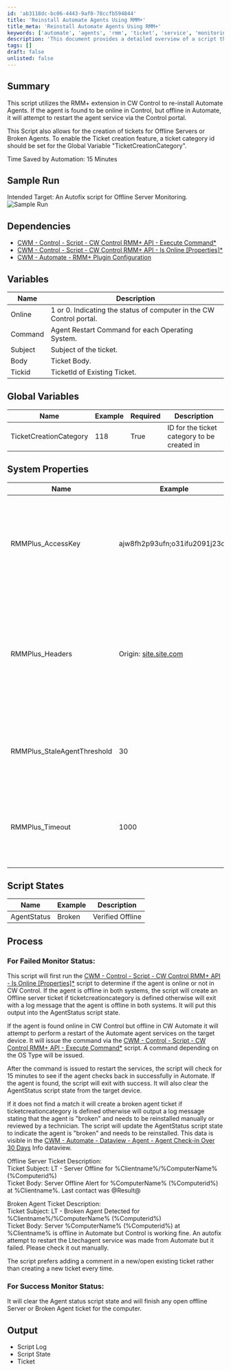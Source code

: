 ```yaml
---
id: 'ab3118dc-bc06-4443-9af0-78ccfb594844'
title: 'Reinstall Automate Agents Using RMM+'
title_meta: 'Reinstall Automate Agents Using RMM+'
keywords: ['automate', 'agents', 'rmm', 'ticket', 'service', 'monitoring', 'offline', 'control']
description: 'This document provides a detailed overview of a script that utilizes the RMM+ extension in CW Control to reinstall Automate Agents. It addresses scenarios where agents are online in Control but offline in Automate, and includes functionality for creating tickets for offline servers or broken agents. The script aims to enhance efficiency by automating the agent restart process and ticket creation for better monitoring and management.'
tags: []
draft: false
unlisted: false
---
```

## Summary

This script utilizes the RMM+ extension in CW Control to re-install Automate Agents. If the agent is found to be online in Control, but offline in Automate, it will attempt to restart the agent service via the Control portal.  

This Script also allows for the creation of tickets for Offline Servers or Broken Agents. To enable the Ticket creation feature, a ticket category id should be set for the Global Variable "TicketCreationCategory".  

Time Saved by Automation: 15 Minutes

## Sample Run

Intended Target: An Autofix script for Offline Server Monitoring.  
![Sample Run](../../../static/img/ScreenConnect---Offline-Agent-Remediation-Autofix,RMM+/image_1.png)

## Dependencies

- [CWM - Control - Script - CW Control RMM+ API - Execute Command*](https://proval.itglue.com/DOC-5078775-8141008) 
- [CWM - Control - Script - CW Control RMM+ API - Is Online [Properties]*](https://proval.itglue.com/DOC-5078775-8143436)
- [CWM - Automate - RMM+ Plugin Configuration](https://proval.itglue.com/DOC-5078775-9770217) 

## Variables

| Name    | Description                                                     |
|---------|-----------------------------------------------------------------|
| Online  | 1 or 0. Indicating the status of computer in the CW Control portal. |
| Command | Agent Restart Command for each Operating System.                |
| Subject | Subject of the ticket.                                         |
| Body    | Ticket Body.                                                  |
| Tickid  | TicketId of Existing Ticket.                                   |

## Global Variables

| **Name**                  | **Example** | **Required** | **Description**                                |
|---------------------------|-------------|--------------|------------------------------------------------|
| TicketCreationCategory     | 118         | True         | ID for the ticket category to be created in    |

## System Properties

| Name                          | Example                            | Required | Description                                                                                                                                       |
|-------------------------------|------------------------------------|----------|---------------------------------------------------------------------------------------------------------------------------------------------------|
| RMMPlus_AccessKey             | ajw8fh2p93ufn;o31ifu2091j23oif    | True     | This is the key set up in the CW Control RMM+ Plugin so Automate can reach out to gain access to the API.                                       |
| RMMPlus_Headers               | Origin: [site.site.com](http://site.site.com/) | True     | This is the URL (without http/https) for the CW Control server. This value needs to match the value in the RMM+ Plugin configuration in CW Control. |
| RMMPlus_StaleAgentThreshold   | 30                                 | True     | The number of days to indicate what a "stale" agent is to the scripts. 30 is the default.                                                       |
| RMMPlus_Timeout               | 1000                               | True     | The default timeout for commands runs via RMM+ through Automate. 1000 is the default.                                                          |

## Script States

| Name        | Example                      | Description                                                                                                                                                             |
|-------------|------------------------------|-------------------------------------------------------------------------------------------------------------------------------------------------------------------------|
| AgentStatus | Broken | Verified Offline | This script state is used for the dataview: [CWM - Automate - Dataview - Agent - Agent Check-in Over 30 Days](https://proval.itglue.com/DOC-5078775-7998522) and will display the results of this autofix. |

## Process

### For Failed Monitor Status: 

This script will first run the [CWM - Control - Script - CW Control RMM+ API - Is Online [Properties]*](https://proval.itglue.com/DOC-5078775-8143436) script to determine if the agent is online or not in CW Control. If the agent is offline in both systems, the script will create an Offline server ticket if ticketcreationcategory is defined otherwise will exit with a log message that the agent is offline in both systems. It will put this output into the AgentStatus script state.  

If the agent is found online in CW Control but offline in CW Automate it will attempt to perform a restart of the Automate agent services on the target device. It will issue the command via the [CWM - Control - Script - CW Control RMM+ API - Execute Command*](https://proval.itglue.com/DOC-5078775-8141008) script. A command depending on the OS Type will be issued.  

After the command is issued to restart the services, the script will check for 15 minutes to see if the agent checks back in successfully in Automate. If the agent is found, the script will exit with success. It will also clear the AgentStatus script state from the target device.  

If it does not find a match it will create a broken agent ticket if ticketcreationcategory is defined otherwise will output a log message stating that the agent is "broken" and needs to be reinstalled manually or reviewed by a technician. The script will update the AgentStatus script state to indicate the agent is "broken" and needs to be reinstalled. This data is visible in the [CWM - Automate - Dataview - Agent - Agent Check-in Over 30 Days](https://proval.itglue.com/DOC-5078775-7998522) Info dataview.  

Offline Server Ticket Description:  
Ticket Subject: LT - Server Offline for %Clientname%/%ComputerName% (%Computerid%)  
Ticket Body: Server Offline Alert for %ComputerName% (%Computerid%) at %Clientname%. Last contact was @Result@  

Broken Agent Ticket Description:  
Ticket Subject: LT - Broken Agent Detected for %Clientname%/%ComputerName% (%Computerid%)  
Ticket Body: Server %ComputerName% (%Computerid%) at %Clientname% is offline in Automate but Control is working fine. An autofix attempt to restart the Ltechagent service was made from Automate but it failed. Please check it out manually.  

The script prefers adding a comment in a new/open existing ticket rather than creating a new ticket every time.  

### For Success Monitor Status:

It will clear the Agent status script state and will finish any open offline Server or Broken Agent ticket for the computer.

## Output

- Script Log
- Script State
- Ticket












